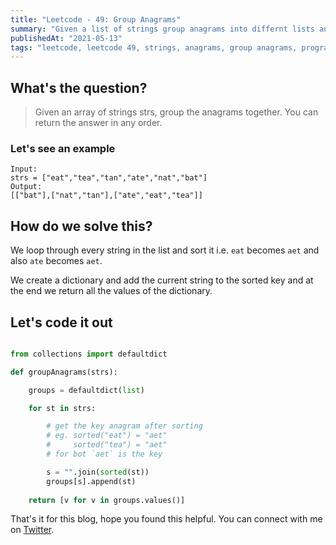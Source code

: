 ```yaml
---
title: "Leetcode - 49: Group Anagrams"
summary: "Given a list of strings group anagrams into differnt lists and return a list of lists"
publishedAt: "2021-05-13"
tags: "leetcode, leetcode 49, strings, anagrams, group anagrams, programming, python, python3, coding, interview, dsa, algorithms"
---
```


## What's the question?

<blockquote>
  Given an array of strings strs, group the anagrams together. You can return
  the answer in any order.
</blockquote>


### Let's see an example

```dart:example
Input:
strs = ["eat","tea","tan","ate","nat","bat"]
Output:
[["bat"],["nat","tan"],["ate","eat","tea"]]
```


## How do we solve this?

We loop through every string in the list and sort it i.e. `eat` becomes `aet` and also `ate` becomes `aet`. 

We create a dictionary and add the current string to the sorted key and at the end we return all the values of the dictionary.

## Let's code it out

```dart:group_anagrams.py

from collections import defaultdict

def groupAnagrams(strs):

    groups = defaultdict(list)

    for st in strs:

        # get the key anagram after sorting
        # eg. sorted("eat") = "aet"
        #     sorted("tea") = "aet" 
        # for bot `aet` is the key

        s = "".join(sorted(st))
        groups[s].append(st)
    
    return [v for v in groups.values()]


```

That's it for this blog, hope you found this helpful. You can connect with me on <a target="_blank" href="https://twitter.com/saglanivatsal">Twitter</a>.